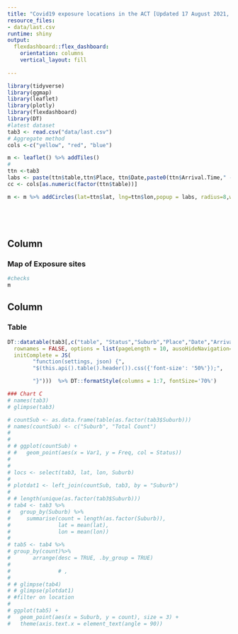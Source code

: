 ```yaml
---
title: "Covid19 exposure locations in the ACT [Updated 17 August 2021, 4:18pm]"
resource_files:
- data/last.csv
runtime: shiny
output:
  flexdashboard::flex_dashboard:
    orientation: columns
    vertical_layout: fill
    
---
```


```r
library(tidyverse)
library(ggmap)
library(leaflet)
library(plotly)
library(flexdashboard)
library(DT)
#latest dataset
tab3 <- read.csv("data/last.csv")
# Aggregate method
cols <-c("yellow", "red", "blue")

m <- leaflet() %>% addTiles()
# 
ttn <-tab3
labs <- paste(ttn$table,ttn$Place, ttn$Date,paste0(ttn$Arrival.Time," - ", ttn$Departure.Time), sep="<br/>") 
cc <- cols[as.numeric(factor(ttn$table))]

m <- m %>% addCircles(lat=ttn$lat, lng=ttn$lon,popup = labs, radius=8,weight=8, fillOpacity = 0.8, fillColor = cc, color = cc, opacity = 0.8)






```

Column {data-width=450}
-----------------------------------------------------------------------

### Map of Exposure sites

```r

#checks 
m


```

Column {data-width=350}
-----------------------------------------------------------------------

### Table

```r
DT::datatable(tab3[,c("table", "Status","Suburb","Place","Date","Arrival.Time","Departure.Time")],
  rownames = FALSE, options = list(pageLength = 10, ausoHideNavigation=TRUE, 
  initComplete = JS(
        "function(settings, json) {",
        "$(this.api().table().header()).css({'font-size': '50%'});",

        "}")))  %>% DT::formatStyle(columns = 1:7, fontSize='70%')
```



```r
### Chart C
# names(tab3)
# glimpse(tab3)

# countSub <- as.data.frame(table(as.factor(tab3$Suburb)))
# names(countSub) <- c("Suburb", "Total Count")
# 
# 
# # ggplot(countSub) + 
# #   geom_point(aes(x = Var1, y = Freq, col = Status))
# 
# 
# locs <- select(tab3, lat, lon, Suburb)
# 
# plotdat1 <- left_join(countSub, tab3, by = "Suburb")
# 
# # length(unique(as.factor(tab3$Suburb)))
# tab4 <- tab3 %>%
#   group_by(Suburb) %>%
#     summarise(count = length(as.factor(Suburb)),
#               lat = mean(lat),
#               lon = mean(lon)) 
# 
# tab5 <- tab4 %>%
# group_by(count)%>%
#       arrange(desc = TRUE, .by_group = TRUE)
#               
#               # ,
# 
# # glimpse(tab4)
# # glimpse(plotdat1)
# #filter on location
# 
# ggplot(tab5) + 
#   geom_point(aes(x = Suburb, y = count), size = 3) + 
#   theme(axis.text.x = element_text(angle = 90))
```

